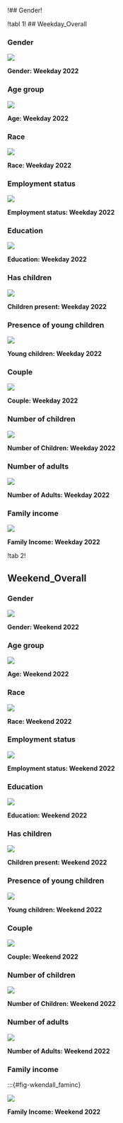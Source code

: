 !## Gender!

::: {.panel-tabset} 

!tabl 1!
## Weekday_Overall

### Gender


:::{#fig-wkdayall_sex}

![](uslimtip/resources/y2022/2022wkday_sex.png)

**Gender: Weekday 2022**

::: 

### Age group


:::{#fig-wkdayall_age_group}

![](uslimtip/resources/y2022/2022wkday_age_group.png)

**Age: Weekday 2022**

::: 


### Race


:::{#fig-wkdayall_race}

![](uslimtip/resources/y2022/2022wkday_race.png)

**Race: Weekday 2022**

::: 

### Employment status



:::{#fig-wkdayall_emp}

![](uslimtip/resources/y2022/2022wkday_empstat2.png)

**Employment status: Weekday 2022**
::: 


### Education

:::{#fig-wkdayall_edu}

![](uslimtip/resources/y2022/2022wkday_educ_tb.png)

**Education: Weekday 2022**

::: 

### Has children


:::{#fig-wkday_hc}

![](uslimtip/resources/y2022/2022wkday_haschildren.png)

**Children present: Weekday 2022**

::: 



### Presence of young children


:::{#fig-wkdayall}

![](uslimtip/resources/y2022/2022wkday_ych.png)

**Young children: Weekday 2022**

::: 

### Couple

:::{#fig-wkdayall_couple}

![](uslimtip/resources/y2022/2022wkday_iscouple.png)

**Couple: Weekday 2022**

::: 


### Number of children


:::{#fig-wkdayall_nchild}

![](uslimtip/resources/y2022/2022wkday_ntchild.png)

**Number of Children: Weekday 2022**

::: 

### Number of adults

:::{#fig-wkdayall_nadult}

![](uslimtip/resources/y2022/2022wkday_nadult.png)

**Number of Adults: Weekday 2022**

::: 


### Family income

:::{#fig-wkdayall_faminc}

![](uslimtip/resources/y2022/2022wkday_faminc_q.png)

**Family Income: Weekday 2022**

::: 

::: 

!tab 2!

## Weekend_Overall

### Gender


:::{#fig-wkendall_sex}

![](uslimtip/resources/y2022/2022wkend_sex.png)

**Gender: Weekend 2022**

::: 

### Age group


:::{#fig-wkendall_age_group}

![](uslimtip/resources/y2022/2022wkend_age_group.png)

**Age: Weekend 2022**

::: 


### Race

:::{#fig-wkendall_race}

![](uslimtip/resources/y2022/2022wkend_race.png)

**Race: Weekend 2022**

::: 

### Employment status


:::{#fig-wkendall_emp}

![](uslimtip/resources/y2022/2022wkend_empstat2.png)

**Employment status: Weekend 2022**
::: 


### Education

:::{#fig-wkendall_edu}

![](uslimtip/resources/y2022/2022wkend_educ_tb.png)

**Education: Weekend 2022**

::: 

### Has children

:::{#fig-wkendall_hc}

![](uslimtip/resources/y2022/2022wkend_haschildren.png)

**Children present: Weekend 2022**

::: 



### Presence of young children

:::{#fig-wkendall}

![](uslimtip/resources/y2022/2022wkend_ych.png)

**Young children: Weekend 2022**

::: 

### Couple

:::{#fig-wkendall_couple}

![](uslimtip/resources/y2022/2022wkend_iscouple.png)

**Couple: Weekend 2022**

::: 


### Number of children


::: {#fig-wkendall_nchild}

![](uslimtip/resources/y2022/2022wkend_ntchild.png)

**Number of Children: Weekend 2022**

::: 

### Number of adults

:::{#fig-wkendall_nadult}

![](uslimtip/resources/y2022/2022wkend_nadult.png)

**Number of Adults: Weekend 2022**

::: 


### Family income

:::{#fig-wkendall_faminc}

![](uslimtip/resources/y2022/2022wkend_faminc_q.png)

**Family Income: Weekend 2022**

